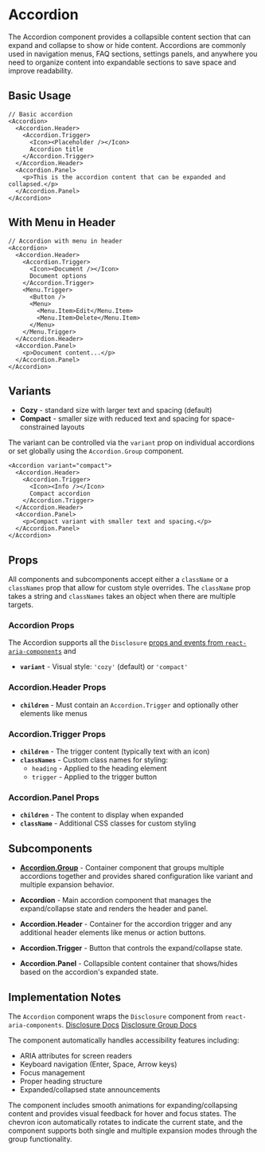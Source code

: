 

<Meta of={AccordionStories} />

# Accordion
The Accordion component provides a collapsible content section that can expand and collapse to show or hide content. Accordions are commonly used in navigation menus, FAQ sections, settings panels, and anywhere you need to organize content into expandable sections to save space and improve readability.

## Basic Usage
```tsx
// Basic accordion
<Accordion>
  <Accordion.Header>
    <Accordion.Trigger>
      <Icon><Placeholder /></Icon>
      Accordion title
    </Accordion.Trigger>
  </Accordion.Header>
  <Accordion.Panel>
    <p>This is the accordion content that can be expanded and collapsed.</p>
  </Accordion.Panel>
</Accordion>
```

<Canvas of={AccordionStories.Default} />

## With Menu in Header
```
// Accordion with menu in header
<Accordion>
  <Accordion.Header>
    <Accordion.Trigger>
      <Icon><Document /></Icon>
      Document options
    </Accordion.Trigger>
    <Menu.Trigger>
      <Button />
      <Menu>
        <Menu.Item>Edit</Menu.Item>
        <Menu.Item>Delete</Menu.Item>
      </Menu>
    </Menu.Trigger>
  </Accordion.Header>
  <Accordion.Panel>
    <p>Document content...</p>
  </Accordion.Panel>
</Accordion>
```

<Canvas of={AccordionStories.WithMenu} />

## Variants
* **Cozy** - standard size with larger text and spacing (default)
* **Compact** - smaller size with reduced text and spacing for space-constrained layouts

The variant can be controlled via the `variant` prop on individual accordions or set globally using the `Accordion.Group` component.

```
<Accordion variant="compact">
  <Accordion.Header>
    <Accordion.Trigger>
      <Icon><Info /></Icon>
      Compact accordion
    </Accordion.Trigger>
  </Accordion.Header>
  <Accordion.Panel>
    <p>Compact variant with smaller text and spacing.</p>
  </Accordion.Panel>
</Accordion>
```

## Props
All components and subcomponents accept either a `className` or a `classNames` prop that allow for custom style overrides. The `className` prop takes a string and `classNames` takes an object when there are multiple targets.

### Accordion Props
The Accordion supports all the `Disclosure` [props and events from `react-aria-components`](https://react-spectrum.adobe.com/react-aria/Disclosure.html#disclosure-1) and
* **`variant`** - Visual style: `'cozy'` (default) or `'compact'`

### Accordion.Header Props
* **`children`** - Must contain an `Accordion.Trigger` and optionally other elements like menus

### Accordion.Trigger Props
* **`children`** - The trigger content (typically text with an icon)
* **`classNames`** - Custom class names for styling:
  * `heading` - Applied to the heading element
  * `trigger` - Applied to the trigger button

### Accordion.Panel Props
* **`children`** - The content to display when expanded
* **`className`** - Additional CSS classes for custom styling

## Subcomponents
- **[Accordion.Group](?path=/docs/components-accordion-group--playground)** - Container component that groups multiple accordions together and provides shared configuration like variant and multiple expansion behavior.

- **Accordion** - Main accordion component that manages the expand/collapse state and renders the header and panel.

- **Accordion.Header** - Container for the accordion trigger and any additional header elements like menus or action buttons.

- **Accordion.Trigger** - Button that controls the expand/collapse state.

- **Accordion.Panel** - Collapsible content container that shows/hides based on the accordion's expanded state.

## Implementation Notes
The `Accordion` component wraps the `Disclosure` component from `react-aria-components`. [Disclosure Docs](https://react-spectrum.adobe.com/react-spectrum/Disclosure.html)
[Disclosure Group Docs](https://react-spectrum.adobe.com/react-aria/DisclosureGroup.html)

The component automatically handles accessibility features including:
- ARIA attributes for screen readers
- Keyboard navigation (Enter, Space, Arrow keys)
- Focus management
- Proper heading structure
- Expanded/collapsed state announcements

The component includes smooth animations for expanding/collapsing content and provides visual feedback for hover and focus states. The chevron icon automatically rotates to indicate the current state, and the component supports both single and multiple expansion modes through the group functionality.
